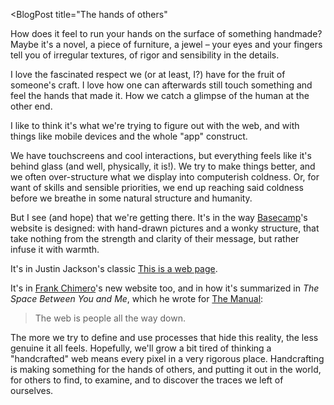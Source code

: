 
<BlogPost
  title="The hands of others"
>

How does it feel to run your hands on the surface of something handmade? Maybe it's a novel, a piece of furniture, a jewel – your eyes and your fingers tell you of irregular textures, of rigor and sensibility in the details.

I love the fascinated respect we (or at least, I?) have for the fruit of someone's craft. I love how one can afterwards still touch something and feel the hands that made it. How we catch a glimpse of the human at the other end.

I like to think it's what we're trying to figure out with the web, and with things like mobile devices and the whole "app" construct.

We have touchscreens and cool interactions, but everything feels like it's behind glass (and well, physically, it is!). We try to make things better, and we often over-structure what we display into computerish coldness. Or, for want of skills and sensible priorities, we end up reaching said coldness before we breathe in some natural structure and humanity.

But I see (and hope) that we're getting there. It's in the way [Basecamp](http://www.basecamp.com)'s website is designed: with hand-drawn pictures and a wonky structure, that take nothing from the strength and clarity of their message, but rather infuse it with warmth.

It's in Justin Jackson's classic [This is a web page](http://justinjackson.ca/words.html).

It's in [Frank Chimero](http://frankchimero.com)'s new website too, and in how it's summarized in _The Space Between You and Me_, which he wrote for [The Manual](https://themanual.org/read/issues/1/frank-chimero/article):

> The web is people all the way down.

The more we try to define and use processes that hide this reality, the less genuine it all feels. Hopefully, we'll grow a bit tired of thinking a "handcrafted" web means every pixel in a very rigorous place.
Handcrafting is making something for the hands of others, and putting it out in the world, for others to find, to examine, and to discover the traces we left of ourselves.

</BlogPost>
